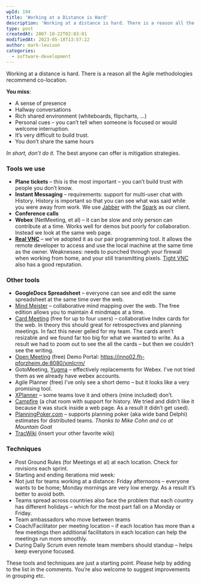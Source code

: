 ```yaml
---
wpId: 194
title: 'Working at a Distance is Hard'
description: 'Working at a distance is hard. There is a reason all the Agile methodologies recommend co-location. You miss: A sense of presence Hallway conversations Rich shared environment (whiteboards, flipcharts, ...) Personal cues – you can''t tell when someone is focused or would welcome interruption. It''s very difficult to build trust. You don''t share the same ...'
type: post
createdAt: 2007-10-22T02:03:01
modifiedAt: 2023-05-18T13:57:22
author: mark-levison
categories:
  - software-development
---
```



Working at a distance is hard. There is a reason all the Agile methodologies recommend co-location.

**You miss**:

*   A sense of presence
*   Hallway conversations
*   Rich shared environment (whiteboards, flipcharts, …)
*   Personal cues – you can’t tell when someone is focused or would welcome interruption.
*   It’s very difficult to build trust.
*   You don’t share the same hours

_In short, don’t do it._ The best anyone can offer is mitigation strategies.

### **Tools we use**

*   **Plane tickets** – this is the most important – you can’t build trust with people you don’t know.
*   **Instant Messaging** – requirements: support for multi-user chat with History. History is important so that you can see what was said while you were away from work. We use [Jabber](https://www.jabber.org/) with the [Spark](https://www.igniterealtime.org/projects/spark/index.jsp) as our client.
*   **Conference calls**
*   **Webex** (NetMeeting, et al) – it can be slow and only person can contribute at a time. Works well for demos but poorly for collaboration. Instead we look at the same web page.
*   [**Real VNC**](https://www.realvnc.com/en/) – we’ve adopted it as our pair programming tool. It allows the remote developer to access and use the local machine at the same time as the owner. Weaknesses: needs to punched through your firewall when working from home, and your still transmitting pixels. [Tight VNC](https://www.tightvnc.com/) also has a good reputation.

### **Other tools**

*   **GoogleDocs Spreadsheet** – everyone can see and edit the same spreadsheet at the same time over the web.
*   [Mind Meister](https://www.mindmeister.com/) – collaborative mind mapping over the web. The free edition allows you to maintain 4 mindmaps at a time.
*   [Card Meeting](https://www.cardmeeting.com/) (free for up to four users) – collaborative Index cards for the web. In theory this should great for retrospectives and planning meetings. In fact this never gelled for my team. The cards aren’t resizable and we found far too big for what we wanted to write. As a result we had to zoom out to see the all the cards – but then we couldn’t see the writing.
*   [Open Meeting](https://code.google.com/p/openmeetings/) (free) Demo Portal: https://inno02.fh-pforzheim.de:8080/xmlcrm/
*   GotoMeeting, [Yugma](https://www.yugma.com/) – effectively replacements for Webex. I’ve not tried them as we already have webex accounts.
*   Agile Planner (free) I’ve only see a short demo – but it looks like a very promising tool.
*   [XPlanner](https://xplanner.org/) – some teams love it and others (mine included) don’t.
*   [Campfire](https://basecamp.com/retired/campfire) (a chat room with support for history. We tried and didn’t like it because it was stuck inside a web page. As a result it didn’t get used).
*   [PlanningPoker.com](https://www.planningpoker.com) – supports planning poker (aka wide band Delphi) estimates for distributed teams. _Thanks to Mike Cohn and co at Mountain Goat_
*   [TracWiki](https://trac.edgewall.org/wiki/TracWiki) (insert your other favorite wiki)

### **Techniques**

*   Post Ground Rules (for Meetings et al) at each location. Check for revisions each sprint.
*   Starting and ending iterations mid week:
*   Not just for teams working at a distance: Friday afternoons – everyone wants to be home; Monday mornings are very low energy. As a result it’s better to avoid both.
*   Teams spread across countries also face the problem that each country has different holidays – which for the most part fall on a Monday or Friday.
*   Team ambassadors who move between teams
*   Coach/Facilitator per meeting location – if each location has more than a few meetings then additional facilitators in each location can help the meetings run more smoothly.
*   During Daily Scrum even remote team members should standup – helps keep everyone focused.

These tools and techniques are just a starting point. Please help by adding to the list in the comments. You’re also welcome to suggest improvements in grouping etc.